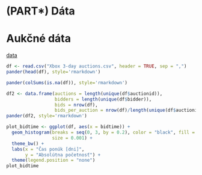 # (PART\*) Dáta {-}
# Aukčné dáta

[data](https://www.modelingonlineauctions.com/datasets)

```r
df <- read.csv("Xbox 3-day auctions.csv", header = TRUE, sep = ",")
pander(head(df), style='rmarkdown')
```

```r
pander(colSums(is.na(df)), style='rmarkdown')
```

```r
df2 <- data.frame(auctions = length(unique(df$auctionid)),
                  bidders = length(unique(df$bidder)),
                  bids = nrow(df),
                  bids_per_auction = nrow(df)/length(unique(df$auctionid)))
pander(df2, style='rmarkdown')
```

```r
plot_bidtime <- ggplot(df, aes(x = bidtime)) +
  geom_histogram(breaks = seq(0, 3, by = 0.2), color = "black", fill = blue[1], 
                 size = 0.001) +
  theme_bw() + 
  labs(x = "Čas ponúk [dni]",
       y = "Absolútna početnosť") +
  theme(legend.position = "none")
plot_bidtime
```